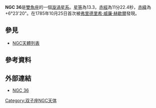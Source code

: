 {{Infobox galaxy
| name = NGC 36
| image = [[File:NGC_0036_2MASS.jpg|220px]]
| caption = NGC 36 [[2MASS|2MASS]] (near-[[infrared|infrared]])
| credit =
| epoch =
| constellation name = [[雙魚座|雙魚座]]
| ra = {{RA|00|11|22.3}}
| dec = {{DEC|+06|23|22}}
| z = 0.020114<ref name=ned>{{cite web
  |title=NASA/IPAC Extragalactic Database
  |work=Results for NGC 0036
  |url=http://nedwww.ipac.caltech.edu/cgi-bin/nph-objsearch?objname=NGC+36&img_stamp=yes&extend=no
  |accessdate=2010-05-04
  |archive-date=2020-01-04
  |archive-url=https://web.archive.org/web/20200104002622/http://nedwww.ipac.caltech.edu/cgi-bin/nph-objsearch?objname=NGC+36&img_stamp=yes&extend=no
  |dead-url=no
  }}</ref>
| h_radial_v = {{nowrap|6030 ± 4 [[Metre_per_second|km/s]]}}<ref name=ned/>
| dist_ly = 221 M[[light-year|ly]]<br/>{{nowrap|(67.7 M[[parsec|pc]])}}<ref name=ned-dist>{{cite web
  |title=Distance Results for NGC 0036
  |work=NASA/IPAC Extragalactic Database
  |url=http://nedwww.ipac.caltech.edu/cgi-bin/nDistance?name=NGC+0036
  |accessdate=2010-05-04
  |archive-date=2020-01-04
  |archive-url=https://web.archive.org/web/20200104002640/http://nedwww.ipac.caltech.edu/cgi-bin/nDistance?name=NGC+0036
  |dead-url=no
  }}</ref>
| type = [[Spiral_galaxy|spiral]]
| appmag_v = 14.0<ref name=ned/>
| size_v = 2.2' x 1.3'<ref name=ned/>
| notes =
| names = [[New_General_Catalogue|NGC]] 36, [[Uppsala_General_Catalogue|UGC]] 106, [[Principal_Galaxies_Catalogue|PGC]] 798, [[IRAS|IRAS]] 00088+0606, IRAS F00088+0606, [[Catalogue_of_Galaxies_and_of_Clusters_of_Galaxies|CGCG]] 408-040, CGCG 0008.8+0606, [[HIPASS|HIPASS]] J0011+06, [[Morphological_Catalogue_of_Galaxies|MCG]] +01-01-043, UZC J001122.3+062321, 2MASX J00112231+0623212, [HDL96] 408-066, [[Catalogue_of_Nebulae_and_Clusters_of_Stars|GC]] 19
}}

'''NGC 36'''是[[雙魚座|雙魚座]]的一個[[漩渦星系|漩渦星系]]。[[星等|星等]]為13.3，[[赤經|赤經]]為11分22.4秒，[[赤緯|赤緯]]為+6°23'20"。在1785年10月25日首次被[[弗里德里希·威廉·赫歇爾|弗里德里希·威廉·赫歇爾]]發現。

== 參見 ==
* [[NGC天體列表|NGC天體列表]]

== 參考資料 ==
{{reflist}}

== 外部連結 ==
* [https://web.archive.org/web/20041227020625/http://www.seds.org/~spider/ngc/ngc_fr.cgi?36 NGC 36]

{{Catalogs|NGC=36}}

[[Category:双子座NGC天体|Category:双子座NGC天体]]